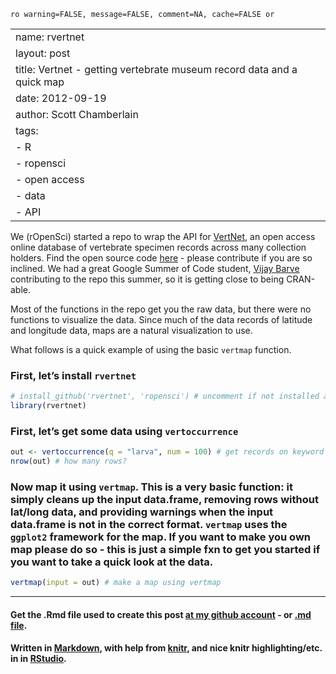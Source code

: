 `ro warning=FALSE, message=FALSE, comment=NA, cache=FALSE or`

---
name: rvertnet
layout: post
title: Vertnet - getting vertebrate museum record data and a quick map
date: 2012-09-19
author: Scott Chamberlain
tags: 
- R
- ropensci
- open access
- data
- API
---

We (rOpenSci) started a repo to wrap the API for [VertNet](http://vertnet.org/index.php), an open access online database of vertebrate specimen records across many collection holders. Find the open source code [here](https://github.com/ropensci/rvertnet) - please contribute if you are so inclined.  We had a great Google Summer of Code student, [Vijay Barve](http://vijaybarve.wordpress.com/) contributing to the repo this summer, so it is getting close to being CRAN-able. 

Most of the functions in the repo get you the raw data, but there were no functions to visualize the data.  Since much of the data records of latitude and longitude data, maps are a natural visualization to use.  

What follows is a quick example of using the basic `vertmap` function.

### First, let's install `rvertnet`
```r
# install_github('rvertnet', 'ropensci') # uncomment if not installed already
library(rvertnet)
```

### First, let's get some data using `vertoccurrence`
```r
out <- vertoccurrence(q = "larva", num = 100) # get records on keyword 'larva', limit to 100
nrow(out) # how many rows?
```

### Now map it using `vertmap`.  This is a very basic function: it simply cleans up the input data.frame, removing rows without lat/long data, and providing warnings when the input data.frame is not in the correct format.  `vertmap` uses the `ggplot2` framework for the map.  If you want to make you own map please do so -  this is just a simple fxn to get you started if you want to take a quick look at the data. 
```r
vertmap(input = out) # make a map using vertmap
```

*********
#### Get the .Rmd file used to create this post [at my github account](https://github.com/sckott/sckott.github.io/blob/master/_drafts/2012-09-19-rvertnet.Rmd) - or [.md file](https://github.com/sckott/sckott.github.io/tree/master/_posts/2012-09-19-rvertnet.md).

#### Written in [Markdown](http://daringfireball.net/projects/markdown/), with help from [knitr](http://yihui.name/knitr/), and nice knitr highlighting/etc. in in [RStudio](http://rstudio.org/).